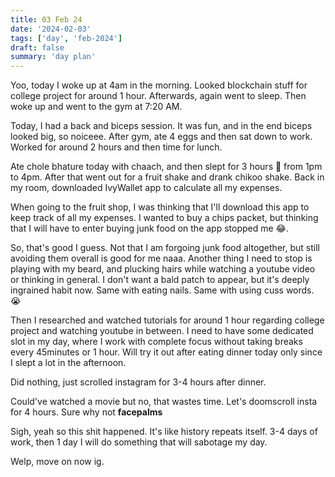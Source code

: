 ```yaml
---
title: 03 Feb 24
date: '2024-02-03'
tags: ['day', 'feb-2024']
draft: false
summary: 'day plan'
---
```


Yoo, today I woke up at 4am in the morning. Looked blockchain stuff for college project for around 1 hour.
Afterwards, again went to sleep. Then woke up and went to the gym at 7:20 AM.

Today, I had a back and biceps session. It was fun, and in the end biceps looked big, so noiceee.
After gym, ate 4 eggs and then sat down to work. Worked for around 2 hours and then time for lunch.

Ate chole bhature today with chaach, and then slept for 3 hours 🙂 from 1pm to 4pm.
After that went out for a fruit shake and drank chikoo shake. Back in my room, downloaded IvyWallet app
to calculate all my expenses.

When going to the fruit shop, I was thinking that I'll download this app to keep track of all my expenses.
I wanted to buy a chips packet, but thinking that I will have to enter buying junk food on the app stopped me 😂.

So, that's good I guess. Not that I am forgoing junk food altogether, but still avoiding them overall is good for me naaa.
Another thing I need to stop is playing with my beard, and plucking hairs while watching a youtube video or thinking in general.
I don't want a bald patch to appear, but it's deeply ingrained habit now. Same with eating nails. Same with using cuss words. 😭

Then I researched and watched tutorials for around 1 hour regarding college project and watching youtube in between.
I need to have some dedicated slot in my day, where I work with complete focus without taking breaks every 45minutes or 1 hour.
Will try it out after eating dinner today only since I slept a lot in the afternoon.

Did nothing, just scrolled instagram for 3-4 hours after dinner.

Could've watched a movie but no, that wastes time.
Let's doomscroll insta for 4 hours. Sure why not **facepalms**

Sigh, yeah so this shit happened. It's like history repeats itself. 3-4 days of work, then 1 day I will do something that will sabotage my day.

Welp, move on now ig.
